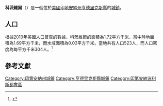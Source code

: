 {{noteTA
|G1=USState
|G2=地名
|G3=Unit
}}
{{Infobox settlement
|name            = 科茨維爾
|native_name = Coatesville
|settlement_type          = [[鎮|城鎮]]
|image_skyline            = Hendricks County Indiana Incorporated and Unincorporated areas Coatesville Highlighted 1814050.svg
|imagesize                = 250px
|image_map                = 
|mapsize                  = 
|subdivision_type         = [[世界政區索引|國家]]
|subdivision_type1        = [[美国州份|州份]]
|subdivision_type2        = [[印地安納州行政區劃|縣]]
|subdivision_name         = [[美国|美国]]
|subdivision_name1        = [[印地安納州|印地安納州]]
|subdivision_name2        = [[亨德里克斯縣_(印地安納州)|亨德里克斯縣]]
|elevation_ft             = 883
|elevation_m              = 269
|timezone                 = [[北美东部时区|EST]]
|area_total_km2           = 1.72
|area_land_km2            = 1.69
|area_water_km2           = 0.03
|area_total_sq_mi         = 
|area_land_sq_mi          = 
|area_water_sq_mi         = 
|population_as_of         = [[2010年美國人口普查|2010]]
|population_footnotes     = 
|population_total         = 523
|population_density_km2   = auto
|population_density_sq_mi = auto
|utc_offset               = -5
|coordinates              = {{coord|39|41|15|N|86|40|09|W|display=inline,title}}
| coor_pinpoint           = 
| coordinates_footnotes   = 
|timezone_DST             = EDT
|utc_offset_DST           = -4
|postal_code_type         = [[美國郵區編號|郵區編號]]
|postal_code              = 
|area_code                = {{link-en|电话区号317|Area code 317|317}}
|blank_name = [[地名信息系统|GNIS ID]]
|blank_info = 432714<ref name="GNIS">{{cite gnis|432714|Coatesville}}</ref>
}}
'''科茨維爾'''（{{lang-en|Coatesville}}）是一個位於[[美國|美國]][[印地安納州|印地安納州]][[亨德里克斯縣_(印地安納州)|亨德里克斯縣]]的[[鎮|城鎮]]。

== 人口 ==
根據[[2010年美國人口普查|2010年美國人口普查]]的數據，科茨維爾的面積為1.72平方千米，當中陸地面積為1.69平方千米，而水域面積為0.03平方千米。當地共有人口523人，而人口密度為每平方千米304人。<ref name="GR8">{{cite web|url=http://factfinder2.census.gov|publisher=[[美国人口调查局|美国人口调查局]]|accessdate=2011-05-14|title=American FactFinder|archive-date=2013-09-11|archive-url=https://web.archive.org/web/20130911234518/http://factfinder2.census.gov/|dead-url=no}}</ref>

== 參考文獻 ==
{{reflist}}

{{亨德里克斯縣 (印地安納州)}}
{{Authority control}}

{{DEFAULTSORT:Coatesville, Indiana}}
[[Category:印第安納州城鎮|Category:印第安納州城鎮]]
[[Category:亨德里克斯縣城鎮|Category:亨德里克斯縣城鎮]]
[[Category:印第安納波利斯都會區|Category:印第安納波利斯都會區]]

{{Indiana-geo-stub}}